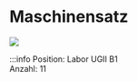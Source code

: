 # Maschinensatz

[![](/image/Labore/B1/Laborplatten/leybold/Leybold_734111_Maschinensatz_10W_min.webp)](/image/Labore/B1/Laborplatten/leybold/Leybold_734111_Maschinensatz_10W.webp)
    

:::info
Position:   Labor UGII B1\
Anzahl: 11